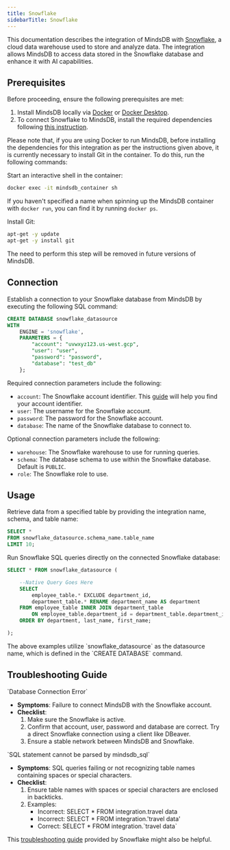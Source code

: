 ```yaml
---
title: Snowflake
sidebarTitle: Snowflake
---
```


This documentation describes the integration of MindsDB with [Snowflake](https://www.snowflake.com/en/), a cloud data warehouse used to store and analyze data.
The integration allows MindsDB to access data stored in the Snowflake database and enhance it with AI capabilities.

## Prerequisites

Before proceeding, ensure the following prerequisites are met:

1. Install MindsDB locally via [Docker](/setup/self-hosted/docker) or [Docker Desktop](/setup/self-hosted/docker-desktop).
2. To connect Snowflake to MindsDB, install the required dependencies following [this instruction](/setup/self-hosted/docker#install-dependencies).

<Tip>
Please note that, if you are using Docker to run MindsDB, before installing the dependencies for this integration as per the instructions given above, it is currently necessary to install Git in the container. To do this, run the following commands:

Start an interactive shell in the container:
```bash
docker exec -it mindsdb_container sh
```
If you haven't specified a name when spinning up the MindsDB container with `docker run`, you can find it by running `docker ps`.

Install Git:
```bash
apt-get -y update
apt-get -y install git
``` 

The need to perform this step will be removed in future versions of MindsDB.
</Tip>

## Connection

Establish a connection to your Snowflake database from MindsDB by executing the following SQL command:

```sql
CREATE DATABASE snowflake_datasource
WITH
    ENGINE = 'snowflake',
    PARAMETERS = {
        "account": "uvwxyz123.us-west.gcp",
        "user": "user",
        "password": "password",
        "database": "test_db"
    };
```

Required connection parameters include the following:

* `account`: The Snowflake account identifier. This [guide](https://docs.snowflake.com/en/user-guide/admin-account-identifier) will help you find your account identifier.
* `user`: The username for the Snowflake account.
* `password`: The password for the Snowflake account.
* `database`: The name of the Snowflake database to connect to.

Optional connection parameters include the following:

* `warehouse`: The Snowflake warehouse to use for running queries.
* `schema`: The database schema to use within the Snowflake database. Default is `PUBLIC`.
* `role`: The Snowflake role to use.

## Usage

Retrieve data from a specified table by providing the integration name, schema, and table name:

```sql
SELECT *
FROM snowflake_datasource.schema_name.table_name
LIMIT 10;
```

Run Snowflake SQL queries directly on the connected Snowflake database:

```sql
SELECT * FROM snowflake_datasource (

    --Native Query Goes Here
    SELECT
        employee_table.* EXCLUDE department_id,
        department_table.* RENAME department_name AS department
    FROM employee_table INNER JOIN department_table
        ON employee_table.department_id = department_table.department_id
    ORDER BY department, last_name, first_name;

);
```

<Note>
The above examples utilize `snowflake_datasource` as the datasource name, which is defined in the `CREATE DATABASE` command.
</Note>

## Troubleshooting Guide

<Warning>
`Database Connection Error`

* **Symptoms**: Failure to connect MindsDB with the Snowflake account.
* **Checklist**:
    1. Make sure the Snowflake is active.
    2. Confirm that account, user, password and database are correct. Try a direct Snowflake connection using a client like DBeaver.
    3. Ensure a stable network between MindsDB and Snowflake.
</Warning>

<Warning>
`SQL statement cannot be parsed by mindsdb_sql`

* **Symptoms**: SQL queries failing or not recognizing table names containing spaces or special characters.
* **Checklist**:
    1. Ensure table names with spaces or special characters are enclosed in backticks.
    2. Examples:
        * Incorrect: SELECT * FROM integration.travel data
        * Incorrect: SELECT * FROM integration.'travel data'
        * Correct: SELECT * FROM integration.\`travel data\`
</Warning>

This [troubleshooting guide](https://community.snowflake.com/s/article/Snowflake-Client-Connectivity-Troubleshooting) provided by Snowflake might also be helpful.